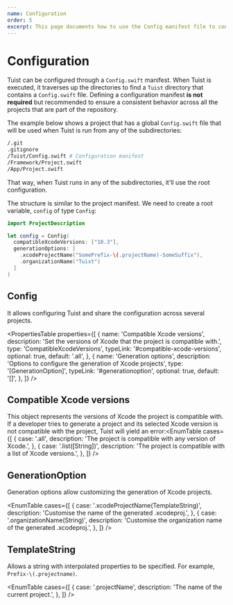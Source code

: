 ```yaml
---
name: Configuration
order: 5
excerpt: This page documents how to use the Config manifest file to configure Tuist's functionalities globally.
---
```



# Configuration

Tuist can be configured through a `Config.swift` manifest.
When Tuist is executed, it traverses up the directories to find a `Tuist` directory that contains a `Config.swift` file.
Defining a configuration manifest **is not required** but recommended to ensure a consistent behavior across all the projects that are part of the repository.

The example below shows a project that has a global `Config.swift` file that will be used when Tuist is run from any of the subdirectories:

```bash
/.git
.gitignore
/Tuist/Config.swift # Configuration manifest
/Framework/Project.swift
/App/Project.swift
```

That way, when Tuist runs in any of the subdirectories, it'll use the root configuration.

The structure is similar to the project manifest. We need to create a root variable, `config` of type `Config`:

```swift
import ProjectDescription

let config = Config(
  compatibleXcodeVersions: ["10.3"],
  generationOptions: [
    .xcodeProjectName("SomePrefix-\(.projectName)-SomeSuffix"),
    .organizationName("Tuist")
  ]
)
```

## Config

It allows configuring Tuist and share the configuration across several projects.

<PropertiesTable
  properties={[
    {
      name: 'Compatible Xcode versions',
      description:
        'Set the versions of Xcode that the project is compatible with.',
      type: 'CompatibleXcodeVersions',
      typeLink: '#compatible-xcode-versions',
      optional: true,
      default: '.all',
    },
    {
      name: 'Generation options',
      description: 'Options to configure the generation of Xcode projects',
      type: '[GenerationOption]',
      typeLink: '#generationoption',
      optional: true,
      default: '[]',
    },
  ]}
/>

## Compatible Xcode versions

This object represents the versions of Xcode the project is compatible with. If a developer tries to generate a project and its selected Xcode version is not compatible with the project, Tuist will yield an error:<EnumTable
cases={[
{
case: '.all',
description: 'The project is compatible with any version of Xcode.',
},
{
case: '.list([String])',
description: 'The project is compatible with a list of Xcode versions.',
},
]}
/>

<Message
  info
  title="ExpressibleByArrayLiteral and ExpressibleByStringLiteral"
  description="Note that 'CompatibleXcodeVersions' can also be initialized with a string or array of strings that represent the supported Xcode versions."
/>

## GenerationOption

Generation options allow customizing the generation of Xcode projects.

<EnumTable
  cases={[
    {
      case: '.xcodeProjectName(TemplateString)',
      description: 'Customise the name of the generated .xcodeproj.',
    },
    {
      case: '.organizationName(String)',
      description: 'Customise the organization name of the generated .xcodeproj.',
    },
  ]}
/>

## TemplateString

Allows a string with interpolated properties to be specified. For example, `Prefix-\(.projectname)`.

<EnumTable
  cases={[
    {
      case: '.projectName',
      description: 'The name of the current project.',
    },
  ]}
/>
